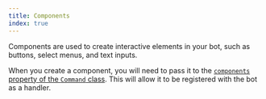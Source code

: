 ```yaml
---
title: Components
index: true
---
```


Components are used to create interactive elements in your bot, such as buttons, select menus, and text inputs.

When you create a component, you will need to pass it to the [`components` property of the `Command` class](/carbon/api/classes/CommandInteraction#properties). This will allow it to be registered with the bot as a handler.